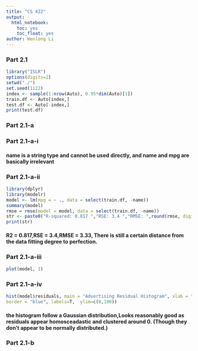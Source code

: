 ```yaml
---
title: "CS 422"
output: 
  html_notebook:
    toc: yes
    toc_float: yes
author: Wenlong Li
---
```


### Part 2.1
```r
library("ISLR")
options(digits=2)
setwd("./")
set.seed(1122)
index <- sample(1:nrow(Auto), 0.95*dim(Auto)[1])
train.df <- Auto[index,]
test.df <- Auto[-index,]
print(test.df)
```
### Part 2.1-a
### Part 2.1-a-i
#### name is a string type and cannot be used directly, and name and mpg are basically irrelevant
### Part 2.1-a-ii

```r
library(dplyr)
library(modelr)
model <- lm(mpg = ~ ., data = select(train.df, -name))
summary(model)
rmse = rmse(model = model, data = select(train.df, -name))
str <- paste0("R-squared: 0.817 ","RSE: 3.4 ","RMSE: ",round(rmse, digits = 2))
print(str)
```
#### R2 = 0.817,RSE = 3.4,RMSE = 3.33, There is still a certain distance from the data fitting degree to perfection.
### Part 2.1-a-iii
```r
plot(model, 1)
```
### Part 2.1-a-iv
```r
hist(model$residuals, main = "Advertising Residual Histogram", xlab = "Model Residuals", density = 10, angle = 45, col = "red",
border = "blue", labels=T,  ylim=c(0,100))
```
#### the histogram follow a Gaussian distribution,Looks reasonably good as residuals appear homosceadastic and clustered around 0. (Though they don’t appear to be normally distributed.)

### Part 2.1-b











